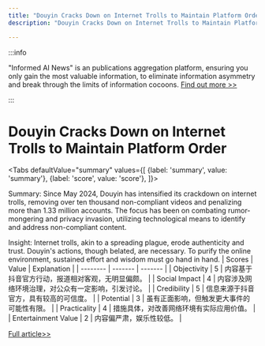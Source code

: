 ```yaml
---
title: "Douyin Cracks Down on Internet Trolls to Maintain Platform Order"
description: "Douyin Cracks Down on Internet Trolls to Maintain Platform Order"

---
```



:::info

"Informed AI News" is an publications aggregation platform, ensuring you only gain the most valuable information, to eliminate information asymmetry and break through the limits of information cocoons.  [Find out more >>](/)

:::

# Douyin Cracks Down on Internet Trolls to Maintain Platform Order


<Tabs
	defaultValue="summary"
	values={[
	{label: 'summary', value: 'summary'},
	{label: 'score', value: 'score'},
]}>
<TabItem value="summary">


Summary:
Since May 2024, Douyin has intensified its crackdown on internet trolls, removing over ten thousand non-compliant videos and penalizing more than 1.33 million accounts. The focus has been on combating rumor-mongering and privacy invasion, utilizing technological means to identify and address non-compliant content.

Insight:
Internet trolls, akin to a spreading plague, erode authenticity and trust. Douyin's actions, though belated, are necessary. To purify the online environment, sustained effort and wisdom must go hand in hand.
</TabItem>
<TabItem value="score">
	| Scores     | Value   | Explanation |
	| -------- | ------- | ------- |
	| Objectivity  | 5    | 内容基于抖音官方行动，报道相对客观，无明显偏颇。    |
	| Social Impact | 4     | 内容涉及网络环境治理，对公众有一定影响，引发讨论。    |
	| Credibility    | 5    | 信息来源于抖音官方，具有较高的可信度。    |
	| Potential    | 3    | 虽有正面影响，但触发更大事件的可能性有限。    |
	| Practicality    | 4    | 措施具体，对改善网络环境有实际应用价值。    |
	| Entertainment Value    | 2    | 内容偏严肃，娱乐性较低。    |
</TabItem>
</Tabs>

[Full article>>](https://readhub.cn/topic/8aKBn93aw3T)

